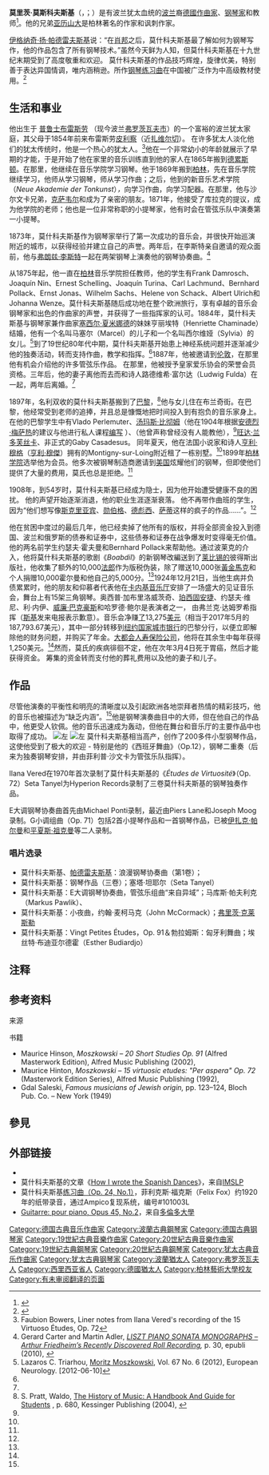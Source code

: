 {{roughtranslation|time=2019-10-11T09:31:27+00:00}}
{{Infobox musical artist
| name            = Moritz Moszkowski
| image           = Moritz_Moszkowski,_c._1880.jpg
| caption         = 约1880年
| background      = non_vocal_instrumentalist
| birth_date      = {{Birth date|1854|8|23}}
| birth_place     = [[普魯士王國|普魯士王國]][[弗罗茨瓦夫|弗罗茨瓦夫]]
| death_date      = {{death date and age|1925|3|4|1854|8|23}}
| death_place     = [[法国|法国]][[巴黎|巴黎]]
| instrument      = [[钢琴|钢琴]]
| genre           = [[古典音乐|古典音乐]]
| occupation      = [[钢琴家|钢琴家]]、[[作曲家|作曲家]]
| years_active    =
| signature       = Moritz_Moszkowski_signature.png
}}
'''莫里茨·莫斯科夫斯基'''（{{lang-de|Moritz Moszkowski}}，{{lang-pl|Maurycy Moszkowski}}；{{bd|1854年|8月23日|1925年|3月4日}}）是有波兰犹太血统的[[波兰|波兰]]裔[[德國|德國]][[作曲家|作曲家]]、[[钢琴家|钢琴家]]和教师<ref>{{Cite web|title=Moritz Moszkowski|url=http://scriabin.com/etude/1900/01/moritz-moszkowski.html|access-date=2012-06-11|author=Aimeé M. Wood|date=1910-01|publisher=Etude Magazine|language=en|archive-url=https://web.archive.org/web/20111114155558/http://scriabin.com/etude/1900/01/moritz-moszkowski.html|archive-date=2011-11-14|dead-url=yes}}</ref>{{NoteTag|《[[大英百科全书|大英百科全书]]》称他是“德国人”出生，而其他消息来源称他为犹太人，例如刘易斯·史蒂文斯（Lewis Stevens）的《犹太血统的古典音乐作曲家》（''Composers of classical music of Jewish descent''）。}}。他的兄弟[[亚历山大·莫斯科夫斯基|亚历山大]]是柏林著名的作家和讽刺作家。 

[[伊格纳奇·扬·帕德雷夫斯基|伊格纳奇·扬·帕德雷夫斯基]]说：“在[[弗雷德里克·肖邦|肖邦]]之后，莫什科夫斯基最了解如何为钢琴写作，他的作品包含了所有钢琴技术。”虽然今天鲜为人知，但莫什科夫斯基在十九世纪末期受到了高度敬重和欢迎。 莫什科夫斯基的作品技巧辉煌，旋律优美，特别善于表达异国情调，唯内涵稍逊。所作[[钢琴|钢琴]][[练习曲|练习曲]]在中国被广泛作为中高级教材使用。<ref>{{Cite journal|title=浅谈《莫什科夫斯基钢琴练习曲Op.72No.2》的风格与特点|author=杨馨怡|url=https://www.fx361.com/page/2020/0709/6848047.shtml|journal=北方音乐|issue=10|year=2020}}</ref>
== 生活和事业 ==
他出生于 [[普魯士王國|普鲁士]][[弗罗茨瓦夫|布雷斯劳]] （现今波兰[[弗罗茨瓦夫|弗罗茨瓦夫市]]）的一个富裕的波兰犹太家庭，其父母于1854年前来布雷斯劳[[比利卡_(西里西亞省)|皮利察]]（近[[扎维尔切|扎维尔切]]）。  在许多犹太人淡化他们的犹太传统时，他是一个热心的犹太人。<ref name="Bowers"> Faubion Bowers, Liner notes from Ilana Vered's recording of the 15 Virtuoso Études, Op. 72 </ref>他在一个非常幼小的年龄就展示了早期的才能，于是开始了他在家里的音乐训练直到他的家人在1865年搬到[[德累斯顿|德累斯顿]]。在那里，他继续在音乐学院学习钢琴。他于1869年搬到[[柏林|柏林]]，先在{{Le|朱利叶斯·斯特恩|Julius Stern}}音乐学院继续学习，他师从{{Le|爱德华·弗兰克|Eduard Franck}}学习钢琴，师从{{Le|弗雷德里克·基尔|Friedrich Kiel}}学习作曲；之后，他到{{Le|西奥多·库拉克|Theodor Kullak}}的新音乐艺术学院（''Neue Akademie der Tonkunst''）''，''向{{Le|理查德·伍斯特|Richard Wüerst}}学习作曲，向{{Le|海因里希·多恩|Heinrich Dorn}}学习配器。在那里，他与沙尔文卡兄弟，[[克萨韦尔·沙尔文卡|克萨韦尔]]和{{Le|菲利普·沙文卡|Philipp Scharwenka|菲利普}}成为了亲密的朋友。1871年，他接受了库拉克的提议，成为他学院的老师；他也是一位非常称职的小提琴家，他有时会在管弦乐队中演奏第一小提琴。 

1873年，莫什科夫斯基作为钢琴家举行了第一次成功的音乐会，并很快开始巡演附近的城市，以获得经验并建立自己的声誉。两年后，在李斯特亲自邀请的观众面前，他与[[李斯特·费伦茨|弗朗兹·李斯特]]一起在两架钢琴上演奏他的钢琴协奏曲。<ref>Gerard Carter and Martin Adler, ''[https://books.google.com/books?id=ncqIcxjFZi4C&pg=PA30&dq=moritz+moszkowski+bibliography&hl=cs&sa=X&ei=GqHUT7jhCoif-Qa71eioBA&redir_esc=y#v=onepage&q=moritz%20moszkowski%20bibliography&f=false LISZT PIANO SONATA MONOGRAPHS – Arthur Friedheim’s Recently Discovered Roll Recording],'' p. 30, epubli (2010), {{ISBN|3869317957}}</ref>{{NoteTag|这部作品是B小调钢琴协奏曲（Op.3），2014年1月才进行了带乐团的首演，题献给{{le|约瑟夫·霍夫曼|Josef Hofmann}}的E大调协奏曲（Op.59）于1899年出版。大约同一时间，莫什科夫斯基的作品得到首次出版，如第一套《西班牙舞曲》（Op.12），最初为钢琴二重奏而写，后来由菲利普·沙文卡和瓦伦丁·弗兰克（Valentin Frank，1858-1929）配器。}}

从1875年起，他一直在[[柏林|柏林]]音乐学院担任教师，{{NoteTag|莫什科夫斯基在音乐学院保留了他二十五年的教师职位。}}他的学生有Frank Damrosch{{譯名請求}}、Joaquín Nin{{譯名請求}}、Ernest Schelling{{譯名請求}}、Joaquín Turina{{譯名請求}}、Carl Lachmund{{譯名請求}}、Bernhard Pollack{{譯名請求}}、Ernst Jonas{{譯名請求}}、Wilhelm Sachs{{譯名請求}}、Helene von Schack{{譯名請求}}、Albert Ulrich{{譯名請求}}和Johanna Wenze{{譯名請求}}。莫什科夫斯基随后成功地在整个欧洲旅行，享有卓越的音乐会钢琴家和出色的作曲家的声誉，并获得了一些指挥家的认可。1884年，莫什科夫斯基与钢琴家兼作曲家[[塞西尔·夏米娜德|塞西尔·夏米娜德]]的妹妹亨丽埃特（Henriette Chaminade）结婚，他有一个名叫马塞尔（Marcel）的儿子和一个名叫西尔维娅（Sylvia）的女儿。<ref name="Triarhou"> Lazaros C. Triarhou, [http://content.karger.com/ProdukteDB/produkte.asp?Aktion=ShowFulltext&ArtikelNr=337953&Ausgabe=257009&ProduktNr=223840 Moritz Moszkowski], Vol. 67 No. 6 (2012), European Neurology. [2012-06-10]</ref>到了19世纪80年代中期，莫什科夫斯基开始患上神经系统问题并逐渐减少他的独奏活动，转而支持作曲，教学和指挥。<ref name="Triarhou" />1887年，他被邀请到[[伦敦|伦敦]]，在那里他有机会介绍他的许多管弦乐作品。  在那里，他被授予皇家爱乐协会的荣誉会员资格。三年后，他的妻子离他而去而和诗人路德维希·富尔达（Ludwig Fulda）在一起，两年后离婚。<ref name="Triarhou" /> 

1897年，名利双收的莫什科夫斯基搬到了[[巴黎|巴黎]]，<ref>S. Pratt, Waldo, [https://books.google.com/books?id=urMejmHVZycC&pg=PA680&dq=moritz+moszkowski+1887+london&hl=en&sa=X&ei=J8HQT8X2BIOWhQeVr-iZDA&redir_esc=y#v=onepage&q=moritz%20moszkowski%201887%20london&f=false The History of Music: A Handbook And Guide for Students] {{Wayback|url=https://books.google.com/books?id=urMejmHVZycC&pg=PA680&dq=moritz+moszkowski+1887+london&hl=en&sa=X&ei=J8HQT8X2BIOWhQeVr-iZDA&redir_esc=y#v=onepage&q=moritz%20moszkowski%201887%20london&f=false|date=20191203120430}}, p. 680, Kessinger Publishing (2004), {{ISBN|1417938714}}</ref>他与女儿住在布兰奇街。{{NoteTag|1906年，当他的儿子从事法国军队时，他失去了17岁的女儿西尔维亚。}}在巴黎，他经常受到老师的追捧，并且总是慷慨地把时间投入到有抱负的音乐家身上。  在他的巴黎学生中有Vlado Perlemuter{{譯名請求}}、[[汤玛斯·比彻姆|汤玛斯·比彻姆]]（他在1904年根据[[安德烈·梅萨热|安德烈·梅萨热]]的建议与他进行私人课程[[安德烈·梅萨热|编写]] ）、{{le|约瑟夫·霍夫曼|Josef Hofmann}}（他曾声称曾经没有人能教他），<ref name="Bowers" />[[旺达·兰多芙丝卡|旺达·兰多芙丝卡]]、非正式的Gaby Casadesus。 同年夏天，他在法国小说家和诗人[[亨利·穆傑|亨利·穆格]]（[[亨利·穆傑|亨利·穆傑]]）拥有的Montigny-sur-Loing{{譯名請求}}附近租了一栋别墅。<ref name="Bowers" />1899年[[普鲁士科学院|柏林学院]]选举他为会员。他多次被钢琴制造商邀请到[[美国|美国]]炫耀他们的钢琴，但即使他们提供了大量的费用，莫氏也总是拒绝。<ref name="Bowers" />

1908年，到54岁时，莫什科夫斯基已经成为隐士，因为他开始遭受健康不良的困扰。  他的声望开始逐渐消退，他的职业生涯逐渐衰落。  他不再带作曲班的学生，因为“他们想写像[[亞歷山大·史克里亞賓|斯克里亚宾]]、[[阿诺德·勋伯格|勋伯格]]、[[阿希尔-克洛德·德彪西|德彪西]]、[[埃里克·薩蒂|萨蒂]]这样的疯子的作品……”。<ref name="Triarhou" />

他在贫困中度过的最后几年，他已经卖掉了他所有的版权，并将全部资金投入到德国、波兰和俄罗斯的债券和证券中，这些债券和证券在战争爆发时变得毫无价值。他的两名前学生约瑟夫·霍夫曼和Bernhard Pollack{{譯名請求}}来帮助他。通过波莱克的介入，他将莫什科夫斯基的歌剧《''Boabdil''》的新钢琴改編送到了[[莱比锡|莱比锡的]]彼得斯出版社，他收集了额外的10,000[[法国法郎|法郎]]作为版税伪装，除了赠送10,000张[[黃金馬克|黃金馬克]]和个人捐赠10,000霍尔曼和他自己的5,000分。<ref name="Triarhou" />1924年12月21日，当他生病并负债累累时，他的朋友和仰慕者代表他在[[卡内基大厅|卡内基音乐厅]]安排了一场盛大的见证音乐会，舞台上有15架三角钢琴。奥西普·加布里洛威茨奇、[[帕西·葛人傑|珀西固安捷]]、约瑟夫·维尼、利·内伊、[[威廉·巴克豪斯|威廉·巴克豪斯]]和哈罗德·鲍尔是表演者之一， 由弗兰克·达姆罗希指挥（[[伊格纳奇·扬·帕德雷夫斯基|斯基]]发来电报表示歉意）。{{NoteTag|Moszkowski肯定有影响力让Paderewski出版他的早期钢琴曲。}}音乐会净赚[[美元|了]]13,275[[美元|美元]]（相当于2017年5月的187,793.67美元），其中一部分转移到[[华尔街55号|纽约国家城市银行]]的巴黎分行，以便立即解除他的财务问题，并购买了年金。[[大都會人壽保險|大都会人寿保险公司]]，他将在其余生中每年获得1,250美元。<ref name="Triarhou" />{{NoteTag|这笔款项相当于15,000法郎，第一笔每月付款安排在1925年3月1日。}}然而，莫氏的疾病徘徊不定，他在次年3月4日死于胃癌，然后才能获得资金。 筹集的资金转而支付他的葬礼费用以及他的妻子和儿子。

== 作品 ==
尽管他演奏的平衡性和明亮的清晰度以及引起欧洲各地崇拜者热情的精彩技巧，他的音乐也被描述为“缺乏内涵”。<ref name="Bowers" />他是钢琴演奏曲目中的大师，但在他自己的作品中，他更受人钦佩。{{NoteTag|他的早期作品表现出的影响[[弗雷德里克·肖邦|肖邦]]，[[费利克斯·门德尔松·巴托尔迪|门德尔松]] ，尤其[[罗伯特·舒曼|舒曼]] ，谁以后会塑造莫什科夫斯基自己的风格，这清楚地表明舒曼的微妙仪器及其功能意义上的作曲家。}}他的音乐迅速成为轰动，但他在舞台和音乐厅的主要作品中也取得了成功。 
[[File:Piano_Concerto_No._1,_I_-_Moszkowski.png|左]]
[[File:Piano_Concerto_No._1,_II_-_Moszkowski.png|左]]
莫什科夫斯基相当高产，创作了200多件小型钢琴作品，这使他受到了极大的欢迎 - 特别是他的《西班牙舞曲》（Op.12），钢琴二重奏（后来为独奏钢琴安排，并由菲利普·沙文卡为管弦乐队指挥）。{{NoteTag|《西班牙舞曲第5号》（Bolero）在[[大卫·利恩|大卫·利恩]]电影《相见恨晚》（''Brief Encounter''）中由一个沙龙三重奏组演奏。}}

Ilana Vered在1970年首次录制了莫什科夫斯基的《''Études de Virtuosité''》（Op. 72）Seta Tanyel为Hyperion Records录制了三卷莫什科夫斯基的钢琴独奏作品。

E大调钢琴协奏曲首先由Michael Ponti{{譯名請求}}录制，最近{{when}}由Piers Lane{{譯名請求}}和Joseph Moog{{譯名請求}}录制。G小调组曲（Op. 71）包括2首小提琴作品和一首钢琴作品，已被[[伊扎克·帕尔曼|伊扎克·帕尔曼]]和[[平夏斯·祖克曼|平夏斯·祖克曼]]等二人录制。

=== 唱片选录 ===

* 莫什科夫斯基、[[伊格纳奇·扬·帕德雷夫斯基|帕德雷夫斯基]]：浪漫钢琴协奏曲（第1卷）；{{Le|皮尔斯·莱恩|Piers Lane}}
* 莫什科夫斯基：钢琴作品（三卷）；塞塔·坦耶尔（Seta Tanyel）
* 莫什科夫斯基：E大调钢琴协奏曲，管弦乐组曲“来自异域”；马库斯·帕夫利克（Markus Pawlik）、{{Le|安托尼·維特|Antoni Wit}}
* 莫什科夫斯基：小夜曲，约翰·麦柯马克（John McCormack）；[[弗里茨·克莱斯勒|弗里茨·克莱斯勒]]
* 莫什科夫斯基：Vingt Petites Études，Op. 91＆勃拉姆斯：匈牙利舞曲；埃丝特·布迪亚尔德霍（Esther Budiardjo）

== 注释 ==
{{NoteFoot}}

== 参考资料 ==
;来源
{{Reflist}}
;书籍
{{refbegin}}
*Maurice Hinson, ''Moszkowski – 20 Short Studies Op. 91'' (Alfred Masterwork Edition), Alfred Music Publishing (2002), {{ISBN|0739023489}}
*Maurice Hinton, ''Moszkowski – 15 virtuosic etudes: "Per aspera" Op. 72'' (Masterwork Edition Series), Alfred Music Publishing (1992), {{ISBN|0739005391}}
*Gdal Saleski, ''Famous musicians of Jewish origin,'' pp. 123–124, Bloch Pub. Co. – New York (1949)
{{refend}}

== 參見 ==
{{portal box|人物|古典音乐|德国|波兰}}

== 外部链接 ==
* {{IMSLP|id=Moszkowski%2C_Moritz|cname=莫什科夫斯基}}
* 莫什科夫斯基的文章《[https://web.archive.org/web/20171225203354/http://hz.imslp.info/files/imglnks/usimg/e/ef/IMSLP99085-PMLP203578-Moskowski-HowIWrote.pdf How I wrote the Spanish Dances]》，来自[[国际乐谱典藏计划|IMSLP]]
* 莫什科夫斯基[https://archive.is/20130112033913/http://www.box.net/shared/xoamu98toh 练习曲（Op. 24, No.1）]，菲利克斯·福克斯（Felix Fox）约1920年的纸带录音，通过Ampico复现系统，编号#101003L
* [[iarchive:guitarrepourpian00mosz|Guitarre: pour piano, Opus 45, No.2]]，来自[[多倫多大學|多倫多大學]]{{Le|罗伯茨图书馆|Robarts Library}}

{{Authority control}}

{{DEFAULTSORT: Moszkowski, Moritz}}
[[Category:德国古典音乐作曲家|Category:德国古典音乐作曲家]]
[[Category:波蘭古典鋼琴家|Category:波蘭古典鋼琴家]]
[[Category:德国古典钢琴家|Category:德国古典钢琴家]]
[[Category:19世紀古典音樂作曲家|Category:19世紀古典音樂作曲家]]
[[Category:20世紀古典音樂作曲家|Category:20世紀古典音樂作曲家]]
[[Category:19世紀古典鋼琴家|Category:19世紀古典鋼琴家]]
[[Category:20世紀古典鋼琴家|Category:20世紀古典鋼琴家]]
[[Category:犹太古典音乐作曲家|Category:犹太古典音乐作曲家]]
[[Category:犹太古典钢琴家|Category:犹太古典钢琴家]]
[[Category:波蘭猶太人|Category:波蘭猶太人]]
[[Category:弗罗茨瓦夫人|Category:弗罗茨瓦夫人]]
[[Category:西里西亚省人|Category:西里西亚省人]]
[[Category:德國猶太人|Category:德國猶太人]]
[[Category:柏林藝術大學校友|Category:柏林藝術大學校友]]
[[Category:有未审阅翻译的页面|Category:有未审阅翻译的页面]]